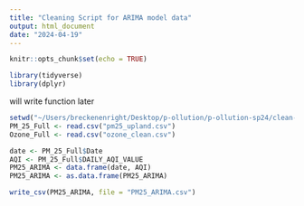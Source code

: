 ```yaml
---
title: "Cleaning Script for ARIMA model data"
output: html_document
date: "2024-04-19"
---
```


```r
knitr::opts_chunk$set(echo = TRUE)
```

```r
library(tidyverse) 
library(dplyr)
```

will write function later 
```r
setwd("~/Users/breckenenright/Desktop/p-ollution/p-ollution-sp24/clean-data")
PM_25_Full <- read.csv("pm25_upland.csv")
Ozone_Full <- read.csv("ozone_clean.csv")
```

```r
date <- PM_25_Full$Date
AQI <- PM_25_Full$DAILY_AQI_VALUE
PM25_ARIMA <- data.frame(date, AQI)
PM25_ARIMA <- as.data.frame(PM25_ARIMA)

write_csv(PM25_ARIMA, file = "PM25_ARIMA.csv")
```

